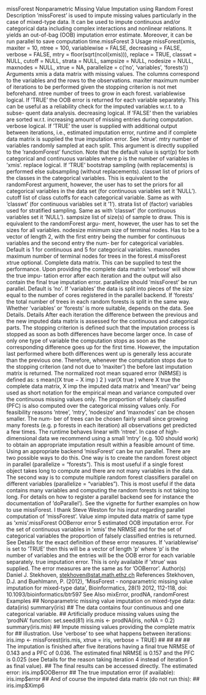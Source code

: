 
missForest
Nonparametric Missing Value Imputation using Random Forest
Description
’missForest’ is used to impute missing values particularly in the case of mixed-type data. It can
be used to impute continuous and/or categorical data including complex interactions and nonlinear
relations. It yields an out-of-bag (OOB) imputation error estimate. Moreover, it can be run parallel
to save computation time.missForest
3
Usage
missForest(xmis, maxiter = 10, ntree = 100, variablewise = FALSE,
decreasing = FALSE, verbose = FALSE,
mtry = floor(sqrt(ncol(xmis))), replace = TRUE,
classwt = NULL, cutoff = NULL, strata = NULL,
sampsize = NULL, nodesize = NULL, maxnodes = NULL,
xtrue = NA, parallelize = c('no', 'variables', 'forests'))
Arguments
xmis a data matrix with missing values. The columns correspond to the variables and
the rows to the observations.
maxiter maximum number of iterations to be performed given the stopping criterion is
not met beforehand.
ntree number of trees to grow in each forest.
variablewise logical. If ’TRUE’ the OOB error is returned for each variable separately. This
can be useful as a reliability check for the imputed variables w.r.t. to a subse-
quent data analysis.
decreasing logical. If ’FALSE’ then the variables are sorted w.r.t. increasing amount of
missing entries during computation.
verbose logical. If ’TRUE’ the user is supplied with additional output between iterations,
i.e., estimated imputation error, runtime and if complete data matrix is supplied
the true imputation error. See ’xtrue’.
mtry number of variables randomly sampled at each split. This argument is directly
supplied to the ’randomForest’ function. Note that the default value is sqrt(p)
for both categorical and continuous variables where p is the number of variables
in ’xmis’.
replace logical. If ’TRUE’ bootstrap sampling (with replacements) is performed else
subsampling (without replacements).
classwt list of priors of the classes in the categorical variables. This is equivalent to the
randomForest argument, however, the user has to set the priors for all categorical
variables in the data set (for continuous variables set it ’NULL’).
cutoff list of class cutoffs for each categorical variable. Same as with ’classwt’ (for
continuous variables set it ’1’).
strata list of (factor) variables used for stratified sampling. Same as with ’classwt’ (for
continuous variables set it ’NULL’).
sampsize list of size(s) of sample to draw. This is equivalent to the randomForest argu-
ment, however, the user has to set the sizes for all variables.
nodesize minimum size of terminal nodes. Has to be a vector of length 2, with the first
entry being the number for continuous variables and the second entry the num-
ber for categorical variables. Default is 1 for continuous and 5 for categorical
variables.
maxnodes maximum number of terminal nodes for trees in the forest.4
missForest
xtrue optional. Complete data matrix. This can be supplied to test the performance.
Upon providing the complete data matrix ’verbose’ will show the true impu-
tation error after each iteration and the output will also contain the final true
imputation error.
parallelize should ’missForest’ be run parallel. Default is ’no’. If ’variables’ the data is
split into pieces of the size equal to the number of cores registered in the parallel
backend. If ’forests’ the total number of trees in each random forests is split in
the same way. Whether ’variables’ or ’forests’ is more suitable, depends on the
data. See Details.
Details
After each iteration the difference between the previous and the new imputed data matrix is assessed
for the continuous and categorical parts. The stopping criterion is defined such that the imputation
process is stopped as soon as both differences have become larger once. In case of only one type
of variable the computation stops as soon as the corresponding difference goes up for the first time.
However, the imputation last performed where both differences went up is generally less accurate
than the previous one. Therefore, whenever the computation stops due to the stopping criterion (and
not due to ’maxiter’) the before last imputation matrix is returned.
The normalized root mean squared error (NRMSE) is defined as:
s
mean((X true − X imp ) 2 )
var(X true )
where X true the complete data matrix, X imp the imputed data matrix and ’mean’/’var’ being used
as short notation for the empirical mean and variance computed over the continuous missing values
only.
The proportion of falsely classified (PFC) is also computed over the categorical missing values only.
For feasibility reasons ’ntree’, ’mtry’, ’nodesize’ and ’maxnodes’ can be chosen smaller. The num-
ber of trees can be chosen fairly small since growing many forests (e.g. p forests in each iteration)
all observations get predicted a few times. The runtime behaves linear with ’ntree’. In case of
high-dimensional data we recommend using a small ’mtry’ (e.g. 100 should work) to obtain an
appropriate imputation result within a feasible amount of time.
Using an appropriate backend ’missForest’ can be run parallel. There are two possible ways to
do this. One way is to create the random forest object in parallel (parallelize = "forests"). This is
most useful if a single forest object takes long to compute and there are not many variables in the
data. The second way is to compute multiple random forest classifiers parallel on different variables
(parallelize = "variables"). This is most useful if the data contains many variables and computing
the random forests is not taking too long. For details on how to register a parallel backend see for
instance the documentation of ’doParallel’).
See the vignette for further examples on how to use missForest.
I thank Steve Weston for his input regarding parallel computation of ’missForest’.
Value
ximp
imputed data matrix of same type as ’xmis’.missForest
OOBerror
error
5
estimated OOB imputation error. For the set of continuous variables in ’xmis’
the NRMSE and for the set of categorical variables the proportion of falsely
classified entries is returned. See Details for the exact definition of these error
measures. If ’variablewise’ is set to ’TRUE’ then this will be a vector of length
’p’ where ’p’ is the number of variables and the entries will be the OOB error
for each variable separately.
true imputation error. This is only available if ’xtrue’ was supplied. The error
measures are the same as for ’OOBerror’.
Author(s)
Daniel J. Stekhoven, <stekhoven@stat.math.ethz.ch>
References
Stekhoven, D.J. and Buehlmann, P. (2012), ’MissForest - nonparametric missing value imputation
for mixed-type data’, Bioinformatics, 28(1) 2012, 112-118, doi: 10.1093/bioinformatics/btr597
See Also
mixError, prodNA, randomForest
Examples
## Nonparametric missing value imputation on mixed-type data:
data(iris)
summary(iris)
## The data contains four continuous and one categorical variable.
## Artificially produce missing values using the 'prodNA' function:
set.seed(81)
iris.mis <- prodNA(iris, noNA = 0.2)
summary(iris.mis)
## Impute missing values providing the complete matrix for
## illustration. Use 'verbose' to see what happens between iterations:
iris.imp <- missForest(iris.mis, xtrue = iris, verbose = TRUE)
##
##
##
##
The imputation is finished after five iterations having a final
true NRMSE of 0.143 and a PFC of 0.036. The estimated final NRMSE
is 0.157 and the PFC is 0.025 (see Details for the reason taking
iteration 4 instead of iteration 5 as final value).
## The final results can be accessed directly. The estimated error:
iris.imp$OOBerror
## The true imputation error (if available):
iris.imp$error
## And of course the imputed data matrix (do not run this):
## iris.imp$Ximp6
